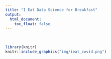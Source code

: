 ```yaml
---
title: "I Eat Data Science for Breakfast"
output:
  html_document:
    toc_float: false
---
```


<br>

```r
library(knitr)
knitr::include_graphics("img/ieat_covid.png")
```

